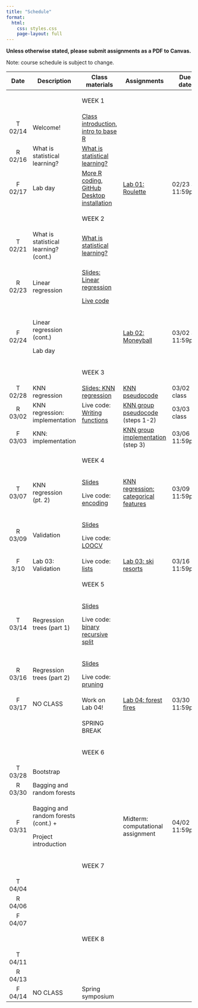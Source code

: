 ```yaml
---
title: "Schedule"
format:
  html:
    css: styles.css
    page-layout: full
---
```


**Unless otherwise stated, please submit assignments as a PDF to Canvas.**

Note: course schedule is subject to change.

::: important
+---------+---------------------------------------+-----------------------------------------------------------------------------------------------------------------------+---------------------------------------------------------------------------------------------+------------------+
| Date    | Description                           | Class materials                                                                                                       | Assignments                                                                                 | Due date         |
+:=======:+=======================================+=======================================================================================================================+=============================================================================================+==================+
|         |                                       | ::: important                                                                                                         |                                                                                             |                  |
|         |                                       | WEEK 1                                                                                                                |                                                                                             |                  |
|         |                                       | :::                                                                                                                   |                                                                                             |                  |
+---------+---------------------------------------+-----------------------------------------------------------------------------------------------------------------------+---------------------------------------------------------------------------------------------+------------------+
| T 02/14 | Welcome!                              | [Class introduction](slides/slides-00-welcome.qmd), [intro to base R](live-code/live-code-base-R.qmd)                 |                                                                                             |                  |
+---------+---------------------------------------+-----------------------------------------------------------------------------------------------------------------------+---------------------------------------------------------------------------------------------+------------------+
| R 02/16 | What is statistical learning?         | [What is statistical learning?](slides/slides-01-what-is.qmd)                                                         |                                                                                             |                  |
+---------+---------------------------------------+-----------------------------------------------------------------------------------------------------------------------+---------------------------------------------------------------------------------------------+------------------+
| F 02/17 | Lab day                               | [More R coding](live-code/live-code-conditions.qmd), [GitHub Desktop installation](slides/slides-00-installation.qmd) | [Lab 01: Roulette](labs/lab-01-roulette.qmd)                                                | 02/23 at 11:59pm |
+---------+---------------------------------------+-----------------------------------------------------------------------------------------------------------------------+---------------------------------------------------------------------------------------------+------------------+
|         |                                       | ::: important                                                                                                         |                                                                                             |                  |
|         |                                       | WEEK 2                                                                                                                |                                                                                             |                  |
|         |                                       | :::                                                                                                                   |                                                                                             |                  |
+---------+---------------------------------------+-----------------------------------------------------------------------------------------------------------------------+---------------------------------------------------------------------------------------------+------------------+
| T 02/21 | What is statistical learning? (cont.) | [What is statistical learning?](slides/slides-01-what-is.qmd)                                                         |                                                                                             |                  |
+---------+---------------------------------------+-----------------------------------------------------------------------------------------------------------------------+---------------------------------------------------------------------------------------------+------------------+
| R 02/23 | Linear regression                     | [Slides: Linear regression](slides/slides-02-linear-regression.qmd)                                                   |                                                                                             |                  |
|         |                                       |                                                                                                                       |                                                                                             |                  |
|         |                                       | [Live code](live-code/live-code-lin-regression.qmd)                                                                   |                                                                                             |                  |
+---------+---------------------------------------+-----------------------------------------------------------------------------------------------------------------------+---------------------------------------------------------------------------------------------+------------------+
| F 02/24 | Linear regression (cont.)             |                                                                                                                       | [Lab 02: Moneyball](labs/lab-02-linear-regression.qmd)                                      | 03/02 at 11:59pm |
|         |                                       |                                                                                                                       |                                                                                             |                  |
|         | Lab day                               |                                                                                                                       |                                                                                             |                  |
+---------+---------------------------------------+-----------------------------------------------------------------------------------------------------------------------+---------------------------------------------------------------------------------------------+------------------+
|         |                                       | ::: important                                                                                                         |                                                                                             |                  |
|         |                                       | WEEK 3                                                                                                                |                                                                                             |                  |
|         |                                       | :::                                                                                                                   |                                                                                             |                  |
+---------+---------------------------------------+-----------------------------------------------------------------------------------------------------------------------+---------------------------------------------------------------------------------------------+------------------+
| T 02/28 | KNN regression                        | [Slides: KNN regression](slides/slides-03-knn-regression.qmd)                                                         | [KNN pseudocode](files/knn_pseudocode.qmd)                                                  | 03/02 in class   |
+---------+---------------------------------------+-----------------------------------------------------------------------------------------------------------------------+---------------------------------------------------------------------------------------------+------------------+
| R 03/02 | KNN regression: implementation        | Live code: [Writing functions](live-code/live-code-functions.qmd)                                                     | [KNN group pseudocode](implementations/implementation_knn_regression_1.qmd) (steps 1-2)     | 03/03 in class   |
+---------+---------------------------------------+-----------------------------------------------------------------------------------------------------------------------+---------------------------------------------------------------------------------------------+------------------+
| F 03/03 | KNN: implementation                   |                                                                                                                       | [KNN group implementation](implementations/implementation_knn_regression_1.qmd) (step 3)    | 03/06 11:59pm    |
+---------+---------------------------------------+-----------------------------------------------------------------------------------------------------------------------+---------------------------------------------------------------------------------------------+------------------+
|         |                                       | ::: important                                                                                                         |                                                                                             |                  |
|         |                                       | WEEK 4                                                                                                                |                                                                                             |                  |
|         |                                       | :::                                                                                                                   |                                                                                             |                  |
+---------+---------------------------------------+-----------------------------------------------------------------------------------------------------------------------+---------------------------------------------------------------------------------------------+------------------+
| T 03/07 | KNN regression (pt. 2)                | [Slides](slides/slides-04-knn-regression-pt2.qmd)                                                                     | [KNN regression: categorical features](implementations/implementation_knn_regression_2.qmd) | 03/09 11:59pm    |
|         |                                       |                                                                                                                       |                                                                                             |                  |
|         |                                       | Live code: [encoding](live-code/live-code-encoding.qmd)                                                               |                                                                                             |                  |
+---------+---------------------------------------+-----------------------------------------------------------------------------------------------------------------------+---------------------------------------------------------------------------------------------+------------------+
| R 03/09 | Validation                            | [Slides](slides/slides-05-validation.qmd)                                                                             |                                                                                             |                  |
|         |                                       |                                                                                                                       |                                                                                             |                  |
|         |                                       | Live code: [LOOCV](live-code/live-code-loocv.qmd)                                                                     |                                                                                             |                  |
+---------+---------------------------------------+-----------------------------------------------------------------------------------------------------------------------+---------------------------------------------------------------------------------------------+------------------+
| F 3/10  | Lab 03: Validation                    | Live code: [lists](live-code/live-code-lists.qmd)                                                                     | [Lab 03: ski resorts](labs/lab-03-cross-validation.qmd)                                     | 03/16 11:59pm    |
+---------+---------------------------------------+-----------------------------------------------------------------------------------------------------------------------+---------------------------------------------------------------------------------------------+------------------+
|         |                                       | ::: important                                                                                                         |                                                                                             |                  |
|         |                                       | WEEK 5                                                                                                                |                                                                                             |                  |
|         |                                       | :::                                                                                                                   |                                                                                             |                  |
+---------+---------------------------------------+-----------------------------------------------------------------------------------------------------------------------+---------------------------------------------------------------------------------------------+------------------+
| T 03/14 | Regression trees (part 1)             | [Slides](slides/slides-06-regression-trees-01.qmd)                                                                    |                                                                                             |                  |
|         |                                       |                                                                                                                       |                                                                                             |                  |
|         |                                       | Live code: [binary recursive split](live-code/live-code-regression-trees.qmd)                                         |                                                                                             |                  |
+---------+---------------------------------------+-----------------------------------------------------------------------------------------------------------------------+---------------------------------------------------------------------------------------------+------------------+
| R 03/16 | Regression trees (part 2)             | [Slides](slides/slides-07-regression-trees-02.qmd)                                                                    |                                                                                             |                  |
|         |                                       |                                                                                                                       |                                                                                             |                  |
|         |                                       | Live code: [pruning](live-code/live-code-pruning.qmd)                                                                 |                                                                                             |                  |
+---------+---------------------------------------+-----------------------------------------------------------------------------------------------------------------------+---------------------------------------------------------------------------------------------+------------------+
| F 03/17 | NO CLASS                              | Work on Lab 04!                                                                                                       | [Lab 04: forest fires](labs/lab-04-regression-trees.qmd)                                    | 03/30 11:59pm    |
+---------+---------------------------------------+-----------------------------------------------------------------------------------------------------------------------+---------------------------------------------------------------------------------------------+------------------+
|         |                                       | ::: important                                                                                                         |                                                                                             |                  |
|         |                                       | SPRING BREAK                                                                                                          |                                                                                             |                  |
|         |                                       | :::                                                                                                                   |                                                                                             |                  |
+---------+---------------------------------------+-----------------------------------------------------------------------------------------------------------------------+---------------------------------------------------------------------------------------------+------------------+
|         |                                       | ::: important                                                                                                         |                                                                                             |                  |
|         |                                       | WEEK 6                                                                                                                |                                                                                             |                  |
|         |                                       | :::                                                                                                                   |                                                                                             |                  |
+---------+---------------------------------------+-----------------------------------------------------------------------------------------------------------------------+---------------------------------------------------------------------------------------------+------------------+
| T 03/28 | Bootstrap                             |                                                                                                                       |                                                                                             |                  |
+---------+---------------------------------------+-----------------------------------------------------------------------------------------------------------------------+---------------------------------------------------------------------------------------------+------------------+
| R 03/30 | Bagging and random forests            |                                                                                                                       |                                                                                             |                  |
+---------+---------------------------------------+-----------------------------------------------------------------------------------------------------------------------+---------------------------------------------------------------------------------------------+------------------+
| F 03/31 | Bagging and random forests (cont.) +  |                                                                                                                       | Midterm: computational assignment                                                           | 04/02 11:59pm    |
|         |                                       |                                                                                                                       |                                                                                             |                  |
|         | Project introduction                  |                                                                                                                       |                                                                                             |                  |
+---------+---------------------------------------+-----------------------------------------------------------------------------------------------------------------------+---------------------------------------------------------------------------------------------+------------------+
|         |                                       | ::: important                                                                                                         |                                                                                             |                  |
|         |                                       | WEEK 7                                                                                                                |                                                                                             |                  |
|         |                                       | :::                                                                                                                   |                                                                                             |                  |
+---------+---------------------------------------+-----------------------------------------------------------------------------------------------------------------------+---------------------------------------------------------------------------------------------+------------------+
| T 04/04 |                                       |                                                                                                                       |                                                                                             |                  |
+---------+---------------------------------------+-----------------------------------------------------------------------------------------------------------------------+---------------------------------------------------------------------------------------------+------------------+
| R 04/06 |                                       |                                                                                                                       |                                                                                             |                  |
+---------+---------------------------------------+-----------------------------------------------------------------------------------------------------------------------+---------------------------------------------------------------------------------------------+------------------+
| F 04/07 |                                       |                                                                                                                       |                                                                                             |                  |
+---------+---------------------------------------+-----------------------------------------------------------------------------------------------------------------------+---------------------------------------------------------------------------------------------+------------------+
|         |                                       | ::: important                                                                                                         |                                                                                             |                  |
|         |                                       | WEEK 8                                                                                                                |                                                                                             |                  |
|         |                                       | :::                                                                                                                   |                                                                                             |                  |
+---------+---------------------------------------+-----------------------------------------------------------------------------------------------------------------------+---------------------------------------------------------------------------------------------+------------------+
| T 04/11 |                                       |                                                                                                                       |                                                                                             |                  |
+---------+---------------------------------------+-----------------------------------------------------------------------------------------------------------------------+---------------------------------------------------------------------------------------------+------------------+
| R 04/13 |                                       |                                                                                                                       |                                                                                             |                  |
+---------+---------------------------------------+-----------------------------------------------------------------------------------------------------------------------+---------------------------------------------------------------------------------------------+------------------+
| F 04/14 | NO CLASS                              | Spring symposium                                                                                                      |                                                                                             |                  |
+---------+---------------------------------------+-----------------------------------------------------------------------------------------------------------------------+---------------------------------------------------------------------------------------------+------------------+
:::
